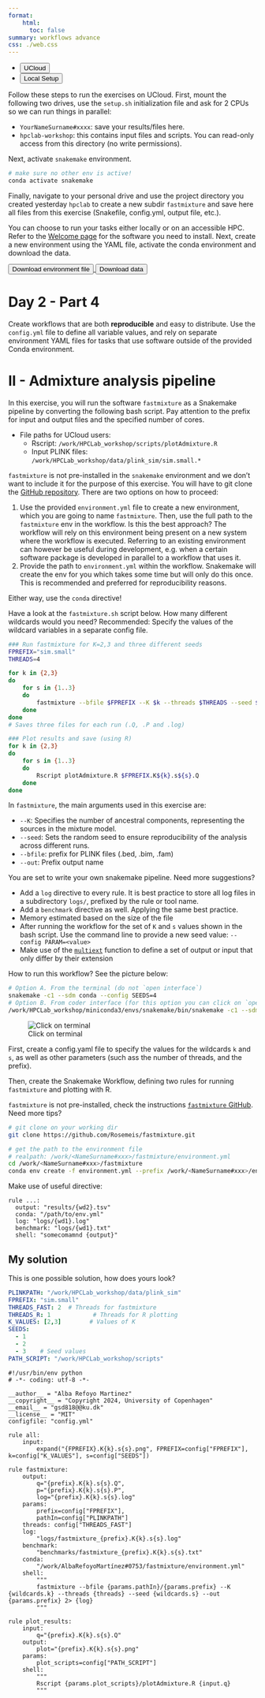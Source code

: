 ```yaml
---
format: 
    html:
      toc: false
summary: workflows advance 
css: ./web.css
---
```


::: {.hello-exercise .alt-background}
:::{.content-block}

:::{.hello-exercise-banner}

<ul class="nav nav-pills" id="exercise-guide" role="tablist">
  <li class="nav-item" role="presentation">
    <button class="nav-link active" id="ucloud-tab" data-bs-toggle="tab" data-bs-target="#ucloud" type="button" role="tab" aria-controls="ucloud" aria-selected="true">UCloud</button>
  </li>
  <li class="nav-item" role="presentation">
    <button class="nav-link" id="locally-tab" data-bs-toggle="tab" data-bs-target="#locally" type="button" role="tab" aria-controls="locally" aria-selected="false">Local Setup</button>
  </li>
</ul>
:::


<div class="tab-content" id="hello-exercise-tabcontent">

<div class="tab-pane fade  show active" id="ucloud" role="tabpanel" aria-labelledby="ucloud-tab">

Follow these steps to run the exercises on UCloud. First, mount the following two drives, use the `setup.sh` initialization file and ask for 2 CPUs so we can run things in parallel: 

- `YourNameSurname#xxxx`: save your results/files here. 
- `hpclab-workshop`: this contains input files and scripts. You can read-only access from this directory (no write permissions). 

Next, activate `snakemake` environment. 

```.bash
# make sure no other env is active!
conda activate snakemake 
```

Finally, navigate to your personal drive and use the project directory you created yesterday `hpclab` to create a new subdir `fastmixture` and save here all files from this exercise (Snakefile, config.yml, output file, etc.).

</div>

<div class="tab-pane fade" id="locally" role="tabpanel" aria-labelledby="locally-tab">

You can choose to run your tasks either locally or on an accessible HPC. Refer to the [Welcome page](./pipes-requirements.txt) for the software you need to install. Next, create a new environment using the YAML file, activate the conda environment and download the data.

  <a href="./data/snakemake.yml" download="snakemake.yml">
    <button class="btn small-button">Download environment file</button>
  </a>
    <a href="./data/fastmix.zip" download="fastmix.zip">
    <button class="btn small-button">Download data</button>
  </a>

</div>

</div>

:::
:::

# Day 2 - Part 4 

Create workflows that are both **reproducible** and easy to distribute. Use the `config.yml` file to define all variable values, and rely on separate environment YAML files for tasks that use software outside of the provided Conda environment.


::: {.callout-exercise}
# II - Admixture analysis pipeline

In this exercise, you will run the software `fastmixture` as a Snakemake pipeline by converting the following bash script. Pay attention to the prefix for input and output files and the specified number of cores. 

- File paths for UCloud users: 
  - Rscript: `/work/HPCLab_workshop/scripts/plotAdmixture.R`
  - Input PLINK files: `/work/HPCLab_workshop/data/plink_sim/sim.small.*`

`fastmixture` is not pre-installed in the `snakemake` environment and we don't want to include it for the purpose of this exercise. You will have to git clone the [GitHub repository](https://github.com/Rosemeis/fastmixture). There are two options on how to proceed:

1. Use the provided `environment.yml` file to create a new environment, which you are going to name `fastmixture`. Then, use the full path to the `fastmixture` env in the workflow. Is this the best approach? The workflow will rely on this environment being present on a new system where the workflow is executed. Referring to an existing environment can however be useful during development, e.g. when a certain software package is developed in parallel to a workflow that uses it.
2. Provide the path to `environment.yml` within the workflow. Snakemake will create the env for you which takes some time but will only do this once. This is recommended and preferred for reproducibility reasons. 

Either way, use the `conda` directive!

Have a look at the `fastmixture.sh` script below. How many different wildcards would you need? Recommended: Specify the values of the wildcard variables in a separate config file. 

```.bash
### Run fastmixture for K=2,3 and three different seeds
FPREFIX="sim.small"
THREADS=4 

for k in {2,3}
do
	for s in {1..3}
	do
		fastmixture --bfile $FPREFIX --K $k --threads $THREADS --seed $s --out $FPREFIX
	done
done
# Saves three files for each run (.Q, .P and .log)

### Plot results and save (using R)
for k in {2,3}
do
	for s in {1..3}
	do
		Rscript plotAdmixture.R $FPREFIX.K${k}.s${s}.Q
	done
done
```

In `fastmixture`, the main arguments used in this exercise are:

- `--K`: Specifies the number of ancestral components, representing the sources in the mixture model.
- `--seed`: Sets the random seed to ensure reproducibility of the analysis across different runs.
- `--bfile`: prefix for PLINK files (.bed, .bim, .fam)
- `--out`: Prefix output name

You are set to write your own snakemake pipeline. Need more suggestions?

- Add a `log` directive to every rule. It is best practice to store all log files in a subdirectory `logs/`, prefixed by the rule or tool name.
- Add a `benchmark` directive as well. Applying the same best practice. 
- Memory estimated based on the size of the file 
- After running the workflow for the set of `K` and `s` values shown in the bash script. Use the command line to provide a new seed value: `--config PARAM=<value>`
- Make use of the [`multiext`](https://snakemake.readthedocs.io/en/stable/snakefiles/rules.html#the-multiext-function) function to define a set of output or input that only differ by their extension


How to run this workflow? See the picture below:

```.bash
# Option A. From the terminal (do not `open interface`)
snakemake -c1 --sdm conda --config SEEDS=4
# Option B. From coder interface (for this option you can click on `open interface`)
/work/HPCLab_workshop/miniconda3/envs/snakemake/bin/snakemake -c1 --sdm conda --config SEEDS=4
```
![Click on terminal](./images/terminal_vscode.png)

:::{.callout-hint}
First, create a config.yaml file to specify the values for the wildcards `k` and `s`, as well as other parameters (such ass the number of threads, and the prefix).

Then, create the Snakemake Workflow, defining two rules for running `fastmixture` and plotting with R. 

`fastmixture` is not pre-installed, check the instructions [`fastmixture` GitHub](https://github.com/Rosemeis/fastmixture). Need more tips? 

```.bash
# git clone on your working dir
git clone https://github.com/Rosemeis/fastmixture.git

# get the path to the environment file
# realpath: /work/<NameSurname#xxx>/fastmixture/environment.yml
cd /work/<NameSurname#xxx>/fastmixture
conda env create -f environment.yml --prefix /work/<NameSurname#xxx>/envs/fastmixture
````

Make use of useful directive:

```.python
rule ...:
  output: "results/{wd2}.tsv"
  conda: "/path/to/env.yml"
  log: "logs/{wd1}.log"
  benchmark: "logs/{wd1}.txt"
  shell: "somecomamnd {output}"
```
:::

:::{.callout-hint}
# My solution 
This is one possible solution, how does yours look? 

```.yaml
PLINKPATH: "/work/HPCLab_workshop/data/plink_sim"
FPREFIX: "sim.small"
THREADS_FAST: 2  # Threads for fastmixture
THREADS_R: 1            # Threads for R plotting
K_VALUES: [2,3]        # Values of K
SEEDS:
  - 1
  - 2
  - 3    # Seed values
PATH_SCRIPT: "/work/HPCLab_workshop/scripts"
```

```.python
#!/usr/bin/env python
# -*- coding: utf-8 -*-

__author__ = "Alba Refoyo Martinez"
__copyright__ = "Copyright 2024, University of Copenhagen"
__email__ = "gsd818@@ku.dk"
__license__ = "MIT"
configfile: "config.yml"

rule all:
    input:
        expand("{FPREFIX}.K{k}.s{s}.png", FPREFIX=config["FPREFIX"], k=config["K_VALUES"], s=config["SEEDS"])

rule fastmixture:
    output:
        q="{prefix}.K{k}.s{s}.Q",
        p="{prefix}.K{k}.s{s}.P",
        log="{prefix}.K{k}.s{s}.log"
    params:
        prefix=config["FPREFIX"],
        pathIn=config["PLINKPATH"]
    threads: config["THREADS_FAST"]
    log:
        "logs/fastmixture_{prefix}.K{k}.s{s}.log"
    benchmark:
        "benchmarks/fastmixture_{prefix}.K{k}.s{s}.txt"
    conda: 
        "/work/AlbaRefoyoMartínez#0753/fastmixture/environment.yml"
    shell:
        """
        fastmixture --bfile {params.pathIn}/{params.prefix} --K {wildcards.k} --threads {threads} --seed {wildcards.s} --out {params.prefix} 2> {log}
        """

rule plot_results:
    input:
        q="{prefix}.K{k}.s{s}.Q"
    output:
        plot="{prefix}.K{k}.s{s}.png"
    params:
        plot_scripts=config["PATH_SCRIPT"]
    shell:
        """
        Rscript {params.plot_scripts}/plotAdmixture.R {input.q}
        """
```
:::


:::

